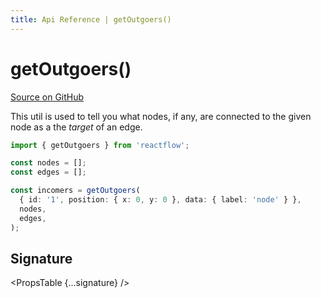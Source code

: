 ```yaml
---
title: Api Reference | getOutgoers()
---
```



# getOutgoers()

[Source on GitHub](https://github.com/wbkd/react-flow/blob/bacaa99c73b347856f63c5d495f5a0829be1e431/packages/core/src/utils/graph.ts/#L25)

This util is used to tell you what nodes, if any, are connected to the given node
as a the _target_ of an edge.

```ts
import { getOutgoers } from 'reactflow';

const nodes = [];
const edges = [];

const incomers = getOutgoers(
  { id: '1', position: { x: 0, y: 0 }, data: { label: 'node' } },
  nodes,
  edges,
);
```

## Signature

<PropsTable {...signature} />
